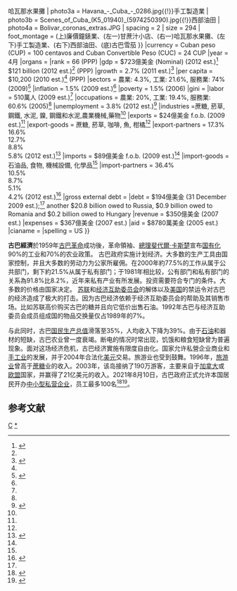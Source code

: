 {{NoteTA
|G=PP
|1=zh-hans:菲德尔·卡斯特罗;zh-hant:菲德爾·卡斯特羅;zh-tw:斐代爾·卡斯楚;
}}
{{Infobox economy
|country = 古巴
|image = Havana - Cuba - 2746.jpg
|width = 300px
|caption = {{Photomontage|position=center
| photo1a =
| photo2a = Havana_-_Cuba_-_0445.jpg{{!}}甘蔗汁小店
| photo2b =Havana_-_Cuba_-_1463.jpg{{!}}哈瓦那水果攤
| photo3a = Havana_-_Cuba_-_0286.jpg{{!}}手工製造業
| photo3b = Scenes_of_Cuba_(K5_01940)_(5974250390).jpg{{!}}西部油田
| photo4a = Bolivar_coronas_extras.JPG
| spacing = 2
| size = 294
| foot_montage = (上)廉價鐘錶業、(左一)甘蔗汁小店、(右一)哈瓦那水果攤、(左下)手工製造業、(右下)西部油田、(底)古巴雪茄
}}
|currency = Cuban peso (CUP) = 100 centavos and Cuban Convertible Peso (CUC) = 24 CUP
|year = 4月
|organs =
|rank = 66 (PPP)
|gdp = $723億美金 (Nominal) (2012 est.)<ref>{{cite web| url=https://www.cia.gov/library/publications/the-world-factbook/fields/2195.html#cu| title=Field Listing: GDP (Official Exchange Rate)| publisher=CIA World Factbook| accessdate=2012-07-16| archive-date=2008-10-04| archive-url=https://web.archive.org/web/20081004071135/https://www.cia.gov/library/publications/the-world-factbook//fields/2195.html#cu| dead-url=no}}</ref>
$121 billion (2012 est.)<ref name="cia.gov"/> (PPP)
|growth = 2.7% (2011 est.)<ref>{{Cite web |url=http://www.reuters.com/article/2011/12/02/cuba-economy-idUSN1E7B10C320111202 |title=Cuba says economy up 2.7 percent in 2011 |access-date=2015-03-20 |archive-date=2015-09-24 |archive-url=https://web.archive.org/web/20150924160855/http://www.reuters.com/article/2011/12/02/cuba-economy-idUSN1E7B10C320111202 |dead-url=yes }}</ref>
|per capita = $10,200 (2010 est.)<ref name="cia.gov"/> (PPP)
|sectors = 農業: 4.3%, 工業: 21.6%, 服務業: 74% (2009)<ref name="cia.gov">{{cite web|url= https://www.cia.gov/the-world-factbook/countries/cuba/|title= The World Factbook|website= Cia.gov|access-date= 2015-06-11|archive-date= 2021-08-12|archive-url= https://web.archive.org/web/20210812170744/https://www.cia.gov/the-world-factbook/countries/cuba/|dead-url= no}}</ref>
|inflation = 1.5% (2009 est.)<ref name="cia.gov"/>
|poverty = 1.5% (2006)
|gini =
|labor = 510萬人 (2009 est.)<ref name="cia.gov"/>
|occupations = 農業: 20%, 工業: 19.4%, 服務業: 60.6% (2005)<ref name="cia.gov"/>
|unemployment = 3.8% (2012 est.)<ref>{{Cite web |url=https://www.cia.gov/library/publications/the-world-factbook/geos/cu.html |title=CIA World Factbook |accessdate=2015-03-20 |archive-date=2009-05-09 |archive-url=https://web.archive.org/web/20090509003010/https://www.cia.gov/library/publications/the-world-factbook/geos/cu.html |dead-url=no }}</ref>
|industries =蔗糖, 菸草, 鋼鐵, 水泥, 鎳, 鋼鐵和水泥,農業機械,藥物<ref name="cia.gov"/>
|exports = $24億美金 f.o.b. (2009 est.)<ref name="cia.gov"/>
|export-goods = 蔗糖, 菸草, 咖啡, 魚, 柑橘<ref name="cia.gov"/>
|export-partners = {{flag|Canada}} 17.3% <br> {{flag|CHNML}} 16.6% <br> {{flag|Venezuela}} 12.7% <br> {{flag|Netherlands}} 8.8% <br> {{flag|Spain}} 5.8% (2012 est.)<ref>{{cite web|url=https://www.cia.gov/library/publications/the-world-factbook/fields/2050.html#cu|title=Export Partners of Cuba|publisher=CIA World Factbook|year=2012|accessdate=2013-07-26|archive-date=2016-08-13|archive-url=https://web.archive.org/web/20160813075921/https://www.cia.gov/library/publications/the-world-factbook/fields/2050.html#cu|dead-url=no}}</ref>
|imports = $89億美金 f.o.b. (2009 est.)<ref name="cia.gov"/>
|import-goods = 石油品, 食物, 機械設備, 化學品<ref name="cia.gov"/>
|import-partners = {{flag|Venezuela}} 36.4% <br> {{flag|CHNML}} 10.5% <br> {{flag|Spain}} 8.7% <br> {{flag|Brazil}} 5.1% <br> {{flag|United States}} 4.2% (2012 est.)<ref>{{cite web |url=https://www.cia.gov/library/publications/the-world-factbook/fields/2061.html#cu |title=Import Partners of Cuba |publisher=CIA World Factbook |year=2012 |accessdate=2013-07-26 |deadurl=yes |archiveurl=https://web.archive.org/web/20160806033730/https://www.cia.gov/library/publications/the-world-factbook/fields/2061.html#cu |archivedate=2016-08-06 }}</ref>
|gross external debt =
|debt = $194億美金 (31 December 2009 est.);<ref name="cia.gov"/> another $20.8 billion owed to Russia, $0.9 billion owed to Romania and $0.2 billion owed to Hungary
|revenue = $350億美金 (2007 est.)
|expenses = $367億美金 (2007 est.)
|aid = $8780萬美金 (2005 est.)
|cianame =
|spelling = US
}}

'''古巴經濟'''於1959年[[古巴革命|古巴革命]]成功後，革命領袖、[[古巴總理|總理]][[斐代爾·卡斯楚|斐代爾·卡斯楚]]宣布[[国有化|国有化]]90%的工业和70%的农业政策。 古巴政府实施计划经济。大多数的生产工具由国家控制，并且大多数的劳动力为公家所雇佣。在2000年約77.5%的工作从属于公共部门，剩下約21.5%从属于私有部门；于1981年相比较，公有部门和私有部门的关系為91.8%比8.2%，近年来私有产业有所发展。投资需要符合专门的条件。大多数的价格由国家决定。
[[苏联|苏联]]和[[经济互助委员会|经济互助委员会]]的解体以及[[美国|美国]]的禁运令对古巴的经济造成了极大的打击。因为古巴经济依赖于经济互助委员会的帮助及其销售市场。比如苏联高价购买古巴的糖并且向它低价出售石油。1992年古巴与经济互助委员会成员组成国的物品交换量仅占1989年的7%。

与此同时，古巴[[国民生产总值|国民生产总值]]滑落至35%，人均收入下降为39%。由于[[石油|石油]]和器材的短缺，古巴农业曾一度衰竭。断电的情况时常出现，饥饿和粮食短缺曾为普遍现象。面对这场经济危机，古巴经济實施有限度自由化。国家允许私營企业商业和[[手工业|手工业]]的发展，并于2004年合法化[[美元|美元]]交易。旅游业也受到鼓舞。1996年，[[旅游业|旅游业]]曾高于[[蔗糖|蔗糖]]业的收入。2003年，该岛接纳了190万游客，主要来自于[[加拿大|加拿大]]或[[欧盟|欧盟]]国家，并赢得了21亿美元的收入。2021年8月10日，古巴政府正式允许本国居民开办[[中小型企業|中小型私营企业]]，员工最多100名<ref>{{Cite news |url=https://www.jiemian.com/article/6463548.html |title=古巴政府正式允许本国居民开办中小型私营企业 |publisher=界面新聞 |date=2021-08-10 |language=zh-hans |accessdate=2021-08-10 |archive-date=2021-08-12 |archive-url=https://web.archive.org/web/20210812043331/https://www.jiemian.com/article/6463548.html |dead-url=no }}</ref><ref>{{Cite web |title=古巴重大變革 批准中小企業民營 |url=https://www.rti.org.tw/news/view/id/2107809 |access-date=2021-08-12 |author=黃啟霖 |date=2021-08-07 |publisher=Rti 中央廣播電臺 |language=zh-hant |archive-date=2021-08-12 |archive-url=https://web.archive.org/web/20210812131022/https://www.rti.org.tw/news/view/id/2107809 |dead-url=no }}</ref>。

==参考文献==
{{reflist}}

{{美洲题目|经济}}

[[category:北美洲經濟|C]]
[[category:古巴經濟|*]]